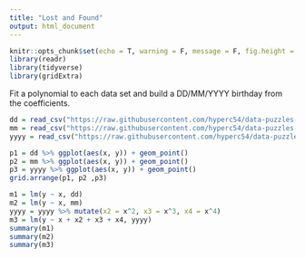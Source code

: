 ```yaml
---
title: "Lost and Found"
output: html_document
---
```


```r
knitr::opts_chunk$set(echo = T, warning = F, message = F, fig.height = 6, fig.width = 10)
library(readr)
library(tidyverse)
library(gridExtra)
```

Fit a polynomial to each data set and build a DD/MM/YYYY birthday from the coefficients.

```r
dd = read_csv("https://raw.githubusercontent.com/hyperc54/data-puzzles-assets/master/regression/chal1/dd.csv")
mm = read_csv("https://raw.githubusercontent.com/hyperc54/data-puzzles-assets/master/regression/chal1/mm.csv")
yyyy = read_csv("https://raw.githubusercontent.com/hyperc54/data-puzzles-assets/master/regression/chal1/yyyy.csv")
```

```r
p1 = dd %>% ggplot(aes(x, y)) + geom_point()
p2 = mm %>% ggplot(aes(x, y)) + geom_point()
p3 = yyyy %>% ggplot(aes(x, y)) + geom_point()
grid.arrange(p1, p2 ,p3)
```

```r
m1 = lm(y ~ x, dd)
m2 = lm(y ~ x, mm)
yyyy = yyyy %>% mutate(x2 = x^2, x3 = x^3, x4 = x^4)
m3 = lm(y ~ x + x2 + x3 + x4, yyyy)
summary(m1)
summary(m2)
summary(m3)
```

